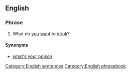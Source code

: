 ==English==

===Phrase===
{{head|en|phrase|head=[[what|What]][[-'s|'s]] [[yours]]?}}

# {{label|en|informal}} What do [[you]] [[want]] to [[drink]]?

====Synonyms====
* [[what's your poison]]

[[Category:English sentences]]
[[Category:English phrasebook]]